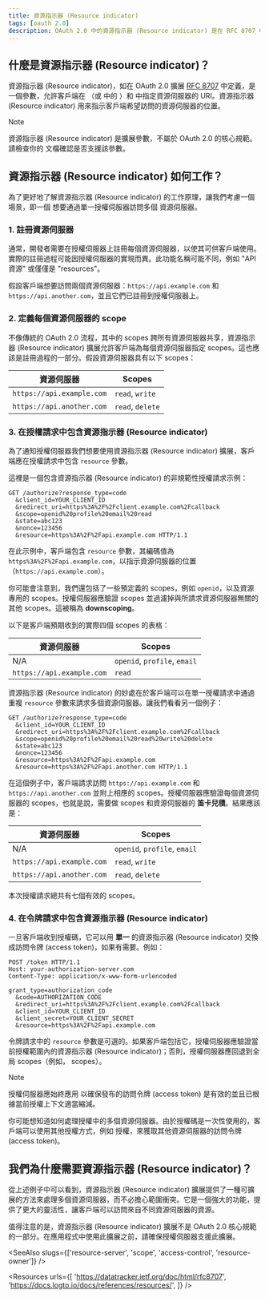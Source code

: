 ```yaml
---
title: 資源指示器 (Resource indicator)
tags: [oauth 2.0]
description: OAuth 2.0 中的資源指示器 (Resource indicator) 是在 RFC 8707 中定義的一個擴展參數，允許客戶端在授權請求 (authorization request) 中指定資源伺服器的位置。它提供了一種可擴展的方式來在單一授權伺服器中處理多個資源伺服器。
---
```


## 什麼是資源指示器 (Resource indicator)？

資源指示器 (Resource indicator)，如在 OAuth 2.0 擴展 [RFC 8707](https://datatracker.ietf.org/doc/html/rfc8707) 中定義，是一個參數，允許客戶端在 <Ref slug="authorization-request" />（或 <Ref slug="openid-connect" /> 中的 <Ref slug="authentication-request" />）和 <Ref slug="token-request" /> 中指定資源伺服器的 URI。資源指示器 (Resource indicator) 用來指示客戶端希望訪問的資源伺服器的位置。

> [!Note]
> 資源指示器 (Resource indicator) 是擴展參數，不屬於 OAuth 2.0 的核心規範。請檢查你的 <Ref slug="authorization-server" /> 文檔確認是否支援該參數。

## 資源指示器 (Resource indicator) 如何工作？

為了更好地了解資源指示器 (Resource indicator) 的工作原理，讓我們考慮一個場景，即一個 <Ref slug="client" /> 想要通過單一授權伺服器訪問多個 <Ref slug="resource-server">資源伺服器</Ref>。

### 1. 註冊資源伺服器

通常，開發者需要在授權伺服器上註冊每個資源伺服器，以使其可供客戶端使用。實際的註冊過程可能因授權伺服器的實現而異。此功能名稱可能不同，例如 "API 資源" 或僅僅是 "resources"。

假設客戶端想要訪問兩個資源伺服器：`https://api.example.com` 和 `https://api.another.com`，並且它們已註冊到授權伺服器上。

### 2. 定義每個資源伺服器的 scope

不像傳統的 OAuth 2.0 流程，其中的 <Ref slug="scope">scopes</Ref> 跨所有資源伺服器共享，資源指示器 (Resource indicator) 擴展允許客戶端為每個資源伺服器指定 scopes。這也應該是註冊過程的一部分。假設資源伺服器具有以下 scopes：

| 資源伺服器               | Scopes           |
|-------------------------|------------------|
| `https://api.example.com` | `read`, `write`  |
| `https://api.another.com` | `read`, `delete` |

### 3. 在授權請求中包含資源指示器 (Resource indicator)

為了通知授權伺服器我們想要使用資源指示器 (Resource indicator) 擴展，客戶端應在授權請求中包含 `resource` 參數。

這裡是一個包含資源指示器 (Resource indicator) 的非規範性授權請求示例：

```http
GET /authorize?response_type=code
  &client_id=YOUR_CLIENT_ID
  &redirect_uri=https%3A%2F%2Fclient.example.com%2Fcallback
  &scope=openid%20profile%20email%20read
  &state=abc123
  &nonce=123456
  &resource=https%3A%2F%2Fapi.example.com HTTP/1.1
```

在此示例中，客戶端包含 `resource` 參數，其編碼值為 `https%3A%2F%2Fapi.example.com`，以指示資源伺服器的位置（`https://api.example.com`）。

你可能會注意到，我們還包括了一些預定義的 scopes，例如 `openid`，以及資源專用的 scopes。授權伺服器應驗證 scopes 並過濾掉與所請求資源伺服器無關的其他 scopes。這被稱為 **downscoping**。

以下是客戶端預期收到的實際四個 scopes 的表格：

| 資源伺服器               | Scopes                       |
|-------------------------|------------------------------|
| N/A                     | `openid`, `profile`, `email` |
| `https://api.example.com` | `read`                       |

資源指示器 (Resource indicator) 的妙處在於客戶端可以在單一授權請求中通過重複 `resource` 參數來請求多個資源伺服器。讓我們看看另一個例子：

```http
GET /authorize?response_type=code
  &client_id=YOUR_CLIENT_ID
  &redirect_uri=https%3A%2F%2Fclient.example.com%2Fcallback
  &scope=openid%20profile%20email%20read%20write%20delete
  &state=abc123
  &nonce=123456
  &resource=https%3A%2F%2Fapi.example.com
  &resource=https%3A%2F%2Fapi.another.com HTTP/1.1
```

在這個例子中，客戶端請求訪問 `https://api.example.com` 和 `https://api.another.com` 並附上相應的 scopes。授權伺服器應驗證每個資源伺服器的 scopes，也就是說，需要做 scopes 和資源伺服器的 **笛卡兒積**。結果應該是：

| 資源伺服器               | Scopes                       |
|-------------------------|------------------------------|
| N/A                     | `openid`, `profile`, `email` |
| `https://api.example.com` | `read`, `write`              |
| `https://api.another.com` | `read`, `delete`             |

本次授權請求總共有七個有效的 scopes。

### 4. 在令牌請求中包含資源指示器 (Resource indicator)

一旦客戶端收到授權碼，它可以用 **單一** 的資源指示器 (Resource indicator) 交換成訪問令牌 (access token)，如果有需要。例如：

```http
POST /token HTTP/1.1
Host: your-authorization-server.com
Content-Type: application/x-www-form-urlencoded

grant_type=authorization_code
  &code=AUTHORIZATION_CODE
  &redirect_uri=https%3A%2F%2Fclient.example.com%2Fcallback
  &client_id=YOUR_CLIENT_ID
  &client_secret=YOUR_CLIENT_SECRET
  &resource=https%3A%2F%2Fapi.example.com
```

令牌請求中的 `resource` 參數是可選的。如果客戶端包括它，授權伺服器應驗證當前授權範圍內的資源指示器 (Resource indicator)；否則，授權伺服器應回退到全局 scopes（例如，<Ref slug="openid-connect" /> scopes）。

> [!Note]
> 授權伺服器應始終應用 <Ref slug="access-control" /> 以確保發布的訪問令牌 (access token) 是有效的並且已根據當前授權上下文適當縮減。

你可能想知道如何處理授權中的多個資源伺服器。由於授權碼是一次性使用的，客戶端可以使用其他授權方式，例如 <Ref slug="refresh-token" /> 授權，來獲取其他資源伺服器的訪問令牌 (access token)。

## 我們為什麼需要資源指示器 (Resource indicator)？

從上述例子中可以看到，資源指示器 (Resource indicator) 擴展提供了一種可擴展的方法來處理多個資源伺服器，而不必擔心範圍衝突。它是一個強大的功能，提供了更大的靈活性，讓客戶端可以訪問來自不同資源伺服器的資源。

值得注意的是，資源指示器 (Resource indicator) 擴展不是 OAuth 2.0 核心規範的一部分。在應用程式中使用此擴展之前，請確保授權伺服器支援此擴展。

<SeeAlso slugs={['resource-server', 'scope', 'access-control', 'resource-owner']} />

<Resources
  urls={[
    'https://datatracker.ietf.org/doc/html/rfc8707',
    'https://docs.logto.io/docs/references/resources/',
  ]}
/>